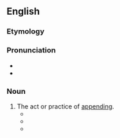 ==English==

===Etymology===
{{suffix|en|append|ment}}

===Pronunciation===
* {{IPA|en|/əˈpɛndmənt/}}
* {{audio|en|LL-Q1860 (eng)-Vealhurl-appendment.wav|Audio (UK)}}

===Noun===
{{en-noun|~}}

# The act or practice of [[append]]ing.
#* {{quote-book|en|year=1997 |title=Information Security and Privacy|author=Vijav Varadharajan, Josef Pieprzyk, & Yi Mu |page= |ISBN=3540632328 |passage=Provision of integrity service requires the calculation of Integrity Checksum Value (ICV) and its '''appendment''' to the data. }}
#* {{quote-book|en|year=2001  |title=The New HIPAA Privacy Rule: Guiding Your Clients Through the Implementation Process|author=|page= |ISBN= |passage=Many commenters strongly encouraged the Secretary to adopt “'''appendment'''” rather than “amendment and correction” procedures. They argued that the term “correction” implies a deletion of information and that the proposed rule would have allowed covered entities to remove portions of the record at their discretion. Commenters indicated that '''appendment''' rather than correction procedures will ensure the integrity of the medical record and allow subsequent health care providers access to the original information as well as the appended information.}}
#* {{quote-book|en|year=2017  |title=Rajam Krishnan and Indian Feminist Hermeneutics |author=Sarada Thallam |page=23 |ISBN=1443864919 |passage=The songs of the first section of the Rig Veda that offer approbations to Indra and Varuna are believed to have been composed by Parukshepa the son of a devadasi, whose name attains a special significance, since it suggests a steep departure from the then ensuing practice of '''appendment''' of only a patriarchal surname. }}